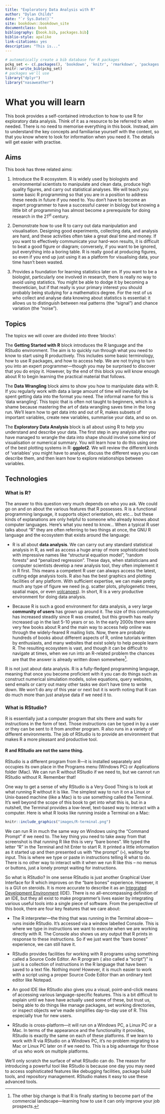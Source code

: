 ```yaml
---
title: "Exploratory Data Analysis with R"
author: "Dylan Childs"
date: "`r Sys.Date()`"
site: bookdown::bookdown_site
documentclass: book
bibliography: [book.bib, packages.bib]
biblio-style: apalike
link-citations: yes
description: "This is..."
---
```


```r
# automatically create a bib database for R packages
pckg_set <- c(.packages(), 'bookdown', 'knitr', 'rmarkdown', 'packages.bib', 'readr', 'dplyr', 'ggplot2')
knitr::write_bib(pckg_set)
# packages we'll use
library("dplyr")
library("nasaweather")
```

# What you will learn {.unnumbered}

This book provides a self-contained introduction to how to use R for exploratory data analysis. Think of it as a resource to be referred to when needed. There is no need to memorise everything in this book. Instead, aim to understand the key concepts and familiarise yourself with the content, so that you know where to look for information when you need it. The details will get easier with practise.

## Aims {.unnumbered}

This book has three related aims:

1.  Introduce the R ecosystem. R is widely used by biologists and environmental scientists to manipulate and clean data, produce high quality figures, and carry out statistical analyses. We will teach you some basic R programming so that you are in a position to address these needs in future if you need to. You don't have to become an expert programmer to have a successful career in biology but knowing a little bit of programming has almost become a prerequisite for doing research in the 21^st^ century.

2.  Demonstrate how to use R to carry out data manipulation and visualisation. Designing good experiments, collecting data, and analysis are hard, and these activities often take a great deal time and money. If you want to effectively communicate your hard-won results, it is difficult to beat a good figure or diagram; conversely, if you want to be ignored, put everything into a boring table. R is really good at producing figures, so even if you end up just using it as a platform for visualising data, your time hasn't been wasted.

3.  Provides a foundation for learning statistics later on. If you want to be a biologist, particularly one involved in research, there is really no way to avoid using statistics. You might be able to dodge it by becoming a theoretician, but if that really is your primary interest you should probably being studying for a mathematics degree. For the rest of us who collect and analyse data knowing about statistics is essential: it allows us to distinguish between real patterns (the "signal") and chance variation (the "noise").

## Topics {.unnumbered}

The topics we will cover are divided into three 'blocks':

The **Getting Started with R** block introduces the R language and the RStudio environment. The aim is to quickly run through what you need to know to start using R productively. This includes some basic terminology, how to use R packages, and how to access help. We are not trying to turn you into an expert programmer---though you may be surprised to discover that you do enjoy it. However, by the end of this block you will know enough about R to begin learning the practical material that follows.

The **Data Wrangling** block aims to show you how to manipulate data with R. If you regularly work with data a large amount of time will inevitably be spent getting data into the format you need. The informal name for this is 'data wrangling'. This topic that is often not taught to beginners, which is a shame because mastering the art of data wrangling saves time in the long run. We'll learn how to get data into and out of R, makes subsets of important variables, create new variables, summarise your data, and so on.

The **Exploratory Data Analysis** block is all about using R to help you understand and describe your data. The first step in any analysis after you have managed to wrangle the data into shape should involve some kind of visualisation or numerical summary. You will learn how to do this using one of the best plotting systems in R: **ggplot2**. We will review the different kinds of 'variables' you might have to analyse, discuss the different ways you can describe them, and then learn how to explore relationships between variables.

## Technologies {.unnumbered}

### What is R? {.unnumbered}

The answer to this question very much depends on who you ask. We could go on and on about the various features that R possesses. R is a functional programming language, it supports object orientation, etc etc... but these kinds of explanations are only helpful to someone who already knows about computer languages. Here's what you need to know... When a typical R user talks about "R" they are often referring to two things at once, the GNU R language and the ecosystem that exists around the language:

-   R is all about **data analysis**. We can carry out any standard statistical analysis in R, as well as access a huge array of more sophisticated tools with impressive names like "structural equation model", "random forests" and "penalized regression". These days, when statisticians and computer scientists develop a new analysis tool, they often implement it in R first. This means a competent R user can always access the latest, cutting edge analysis tools. R also has the best graphics and plotting facilities of any platform. With sufficient expertise, we can make pretty much any type of figure we need (e.g. scatter plots, phylogenetic trees, spatial maps, or even [volcanoes](http://www.r-project.org/screenshots/volcano-image.jpg)). In short, R is a very productive environment for doing data analysis.

-   Because R is such a good environment for data analysis, a very large **community of users** has grown up around it. The size of this community has increased steadily since R was created, but this growth has really increased up in the last 5-10 years or so. In the early 2000s there were very few books about R and the main way to access help online was through the widely-feared R mailing lists. Now, there are probably hundreds of books about different aspects of R, online tutorials written by enthusiasts, and many websites that exist solely to help people learn R. The resulting ecosystem is vast, and though it can be difficult to navigate at times, when we run into an R-related problem the chances are that the answer is already written down somewhere[^index-1].

[^index-1]: The other big change is that R is finally starting to become part of the commercial landscape---learning how to use it can only improve your job prospects.

R is not just about data analysis. R is a fully-fledged programming language, meaning that once you become proficient with it you can do things such as construct numerical simulation models, solve equations, query websites, send emails or carry out many other tasks we don't have time to write down. We won't do any of this year or next but it is worth noting that R can do much more than just analyse data if we need it to.

### What is RStudio? {.unnumbered}

R is essentially just a computer program that sits there and waits for instructions in the form of text. Those instructions can be typed in by a user or they can be sent to it from another program. R also runs in a variety of different environments. The job of RStudio is to provide an environment that makes R a more pleasant and productive tool.

::: {.infobox .warning data-latex="{warning}"}
#### R and RStudio are not the same thing. {.unnumbered}

RStudio is a different program from R---it is installed separately and occupies its own place in the Programs menu (Windows PC) or Applications folder (Mac). We can run R without RStudio if we need to, but we cannot run RStudio without R. Remember that!
:::

One way to get a sense of why RStudio is a Very Good Thing is to look at what running R without it is like. The simplest way to run it on a Linux or Unix-based machine (like a Mac) is to use something called the Terminal. It's well beyond the scope of this book to get into what this is, but in a nutshell, the Terminal provides a low-level, text-based way to interact with a computer. Here is what R looks like running inside a Terminal on a Mac:

```r
knitr::include_graphics("images/R-terminal.png")
```

We can run R in much the same way on Windows using the "Command Prompt" if we need to. The key thing you need to take away from that screenshot is that running R like this is very "bare bones". We typed the letter "R" in the Terminal and hit Enter to start R. It printed a little information as it started up and then presented us with "the prompt" (`>`), waiting for input. This is where we type or paste in instructions telling R what to do. There is no other way to interact with it when we run R like this -- no menus or buttons, just a lonely prompt waiting for instructions.

So what is RStudio? In one sense RStudio is just another Graphical User Interface for R which improves on the "bare bones" experience. However, it is a GUI on steroids. It is more accurate to describe it as an [Integrated Development Environment](http://en.wikipedia.org/wiki/Integrated_development_environment) (IDE). There is no all-encompassing definition of an IDE, but they all exist to make programmer's lives easier by integrating various useful tools into a single piece of software. From the perspective of this book, there are four key features that we care about:

-   The R interpreter---the thing that was running in the Terminal above---runs inside RStudio. It's accessed via a window labelled Console. This is where we type in instructions we want to execute when we are working directly with R. The Console also shows us any output that R prints in response to these instructions. So if we just want the "bare bones" experience, we can still have it.

-   RStudio provides facilities for working with R programs using something called a Source Code Editor. An R program ( also called a "script")" is just is a collection of instructions in the R language that have been saved to a text file. Nothing more! However, it is much easier to work with a script using a proper Source Code Editor than an ordinary text editor like Notepad.

-   An good IDE like RStudio also gives you a visual, point-and-click means of accessing various language-specific features. This is a bit difficult to explain until we have have actually used some of these, but trust us, being able to do things like manage packages, set working directories, or inspect objects we've made simplifies day-to-day use of R. This especially true for new users.

-   RStudio is cross-platform---it will run on a Windows PC, a Linux PC or a Mac. In terms of the appearance and the functionality it provides, RStudio is exactly the same on each of these platforms. If we learn to work with R via RStudio on a Windows PC, it's no problem migrating to a Mac or Linux PC later on if we need to. This is a big advantage for those of us who work on multiple platforms.

We'll only scratch the surface of what RStudio can do. The reason for introducing a powerful tool like RStudio is because one day you may need to access sophisticated features like debugging facilities, package build tools, and repository management. RStudio makes it easy to use these advanced tools.
